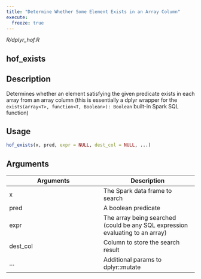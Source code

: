 ```yaml
---
title: "Determine Whether Some Element Exists in an Array Column"
execute:
  freeze: true
---
```


*R/dplyr_hof.R*

## hof_exists

## Description
Determines whether an element satisfying the given predicate exists in each array from an array column (this is essentially a dplyr wrapper for the `exists(array<T>, function<T, Boolean>): Boolean` built-in Spark SQL function) 


## Usage
```r
hof_exists(x, pred, expr = NULL, dest_col = NULL, ...) 
```

## Arguments
|Arguments|Description|
|---|---|
| x | The Spark data frame to search |
| pred | A boolean predicate |
| expr | The array being searched (could be any SQL expression evaluating to an array) |
| dest_col | Column to store the search result |
| ... | Additional params to dplyr::mutate |







